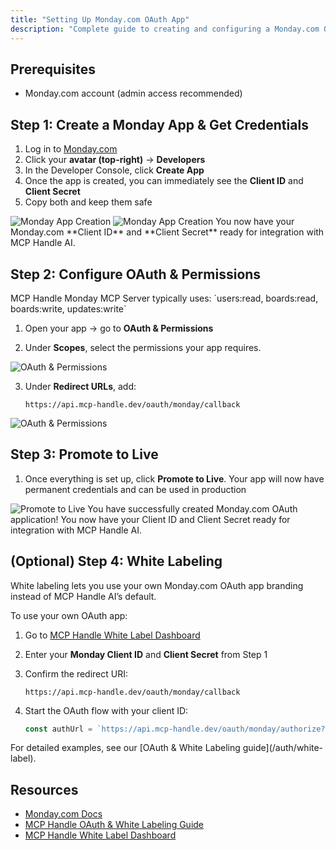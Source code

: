 ```yaml
---
title: "Setting Up Monday.com OAuth App"
description: "Complete guide to creating and configuring a Monday.com OAuth application"
---
```


## Prerequisites

- Monday.com account (admin access recommended)

## Step 1: Create a Monday App & Get Credentials

1. Log in to [Monday.com](https://monday.com)
2. Click your **avatar (top-right)** → **Developers**
3. In the Developer Console, click **Create App**
4. Once the app is created, you can immediately see the **Client ID** and **Client Secret**
5. Copy both and keep them safe

<img src="/images/knowledge-base/monday_oauth_app/monday_step1_create.png" alt="Monday App Creation" />
<img src="/images/knowledge-base/monday_oauth_app/monday_step1_cred.png" alt="Monday App Creation" />


<Check>
You now have your Monday.com **Client ID** and **Client Secret** ready for integration with MCP Handle AI.
</Check>

## Step 2: Configure OAuth & Permissions
<Note>
MCP Handle Monday MCP Server typically uses:
`users:read, boards:read, boards:write, updates:write`
</Note>

1. Open your app → go to **OAuth & Permissions**

2. Under **Scopes**, select the permissions your app requires.

<img src="/images/knowledge-base/monday_oauth_app/monday_step2_scope.png" alt="OAuth & Permissions" />

3. Under **Redirect URLs**, add:

   ```
   https://api.mcp-handle.dev/oauth/monday/callback
   ```
<img src="/images/knowledge-base/monday_oauth_app/monday_step2_redirect.png" alt="OAuth & Permissions" />


## Step 3: Promote to Live

1. Once everything is set up, click **Promote to Live**.
Your app will now have permanent credentials and can be used in production

<img src="/images/knowledge-base/monday_oauth_app/monday_step3_live.png" alt="Promote to Live" />

<Check>
You have successfully created Monday.com OAuth application! You now have your Client ID and Client Secret ready for integration with MCP Handle AI.
</Check>

## (Optional) Step 4: White Labeling

<Note>
White labeling lets you use your own Monday.com OAuth app branding instead of MCP Handle AI’s default.
</Note>

To use your own OAuth app:

1. Go to [MCP Handle White Label Dashboard](https://www.mcp-handle.dev/home/white-label)

2. Enter your **Monday Client ID** and **Client Secret** from Step 1

3. Confirm the redirect URI:

   ```
   https://api.mcp-handle.dev/oauth/monday/callback
   ```

4. Start the OAuth flow with your client ID:

   ```javascript
   const authUrl = `https://api.mcp-handle.dev/oauth/monday/authorize?instance_id=${instanceId}&client_id=${yourClientId}`;
   ```

<Tip>
For detailed examples, see our [OAuth & White Labeling guide](/auth/white-label).
</Tip>

## Resources

- [Monday.com Docs](https://developer.monday.com/apps)
- [MCP Handle OAuth & White Labeling Guide](/auth/white-label)
- [MCP Handle White Label Dashboard](https://www.mcp-handle.dev/home/white-label)
